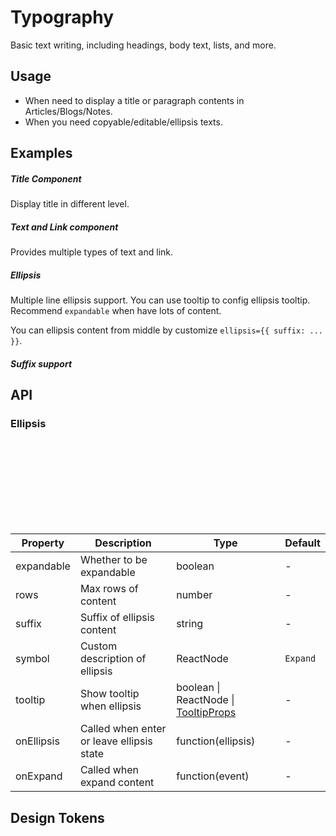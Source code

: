 
<Meta of={KitTypographyStories} />

# Typography

Basic text writing, including headings, body text, lists, and more.

## Usage

-   When need to display a title or paragraph contents in Articles/Blogs/Notes.
-   When you need copyable/editable/ellipsis texts.

## Examples

##### Title Component

Display title in different level.


<CustomCanvas content={Exemples.Basic} source={Sources.Basic} id="typography-basic" />

##### Text and Link component

Provides multiple types of text and link.

<CustomCanvas content={Exemples.TextLink} source={Sources.TextLink} id="typography-link" />

##### Ellipsis

Multiple line ellipsis support. You can use tooltip to config ellipsis tooltip. Recommend `expandable` when have lots of content.

<CustomCanvas content={Exemples.Ellispis} source={Sources.Ellispis} id="typography-ellipsis" />

You can ellipsis content from middle by customize `ellipsis={{ suffix: ... }}`.

<CustomCanvas content={Exemples.SuffixEllipsis} source={Sources.SuffixEllipsis} id="typography-suffix-ellipsis" />

##### Suffix support

<CustomCanvas content={Exemples.Suffix} source={Sources.Suffix} id="typography-suffix" />

## API

<Canvas of={KitTypographyStories.Api} />

<Controls of={KitTypographyStories.Api} />

### Ellipsis

```typescript
{
    rows: number,
    expandable: boolean,
    suffix: string,
    symbol: ReactNode,
    tooltip: boolean | ReactNode | TooltipProps,
    onExpand: function(event),
    onEllipsis: function(ellipsis),
}
```

| Property   | Description                               | Type                                                             | Default  |
| ---------- | ----------------------------------------- | ---------------------------------------------------------------- | -------- |
| expandable | Whether to be expandable                  | boolean                                                          | -        |
| rows       | Max rows of content                       | number                                                           | -        |
| suffix     | Suffix of ellipsis content                | string                                                           | -        |
| symbol     | Custom description of ellipsis            | ReactNode                                                        | `Expand` |
| tooltip    | Show tooltip when ellipsis                | boolean \| ReactNode \| [TooltipProps](/components/tooltip/#api) | -        |
| onEllipsis | Called when enter or leave ellipsis state | function(ellipsis)                                               | -        |
| onExpand   | Called when expand content                | function(event)                                                  | -        |


## Design Tokens

<DesignTokens path="components.Typography" tokens={fields?.components?.Typography} />